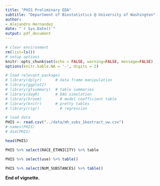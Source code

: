 ```yaml
---
title: "PHIS Preliminary EDA"
subtitle: "Department of Biostatistics @ University of Washington"
author:
- Alejandro Hernandez
date: "`r Sys.Date()`"
output: pdf_document
---
```


```r
# clear environment
rm(list=ls())
# setup options
knitr::opts_chunk$set(echo = FALSE, warning=FALSE, message=FALSE)
options(knitr.kable.NA = '-', digits = 2)
```

```r
# load relevant packages
# library(dplyr)      # data frame manipulation
# library(ggplot2)
# library(gtsummary)  # table summaries
# library(dagR)       # DAG simulation
# library(broom)        # model coefficient table
# library(knitr)      # pretty tables
# library(rigr)         # regression

# load data
PHIS <- read.csv("../data/mh_subs_1kextract_uw.csv")
# names(PHIS)
# dim(PHIS)

head(PHIS)
```
```r
PHIS %>% select(RACE_ETHNICITY) %>% table

PHIS %>% select(use) %>% table()

PHIS %>% select(NUM_SUBSTANCES) %>% table()
```

**End of vignette.**